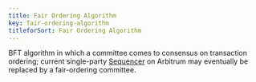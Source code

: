 ```yaml
---
title: Fair Ordering Algorithm
key: fair-ordering-algorithm
titleforSort: Fair Ordering Algorithm
---
```

<p>
BFT algorithm in which a committee comes to consensus on transaction ordering; current single-party <a href="/intro/glossary#sequencer">Sequencer</a> on Arbitrum may eventually be replaced by a fair-ordering committee.
</p>
